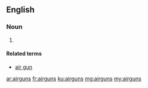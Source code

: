 ==English==

===Noun===
{{head|en|noun plural form}}

# {{alternative plural of|airgun|air guns|lang=en}}

====Related terms====
* [[air gun]]

[[ar:airguns]]
[[fr:airguns]]
[[ku:airguns]]
[[mg:airguns]]
[[my:airguns]]